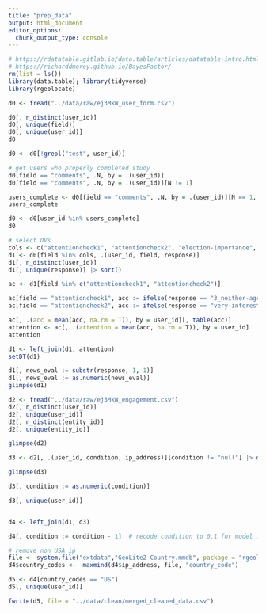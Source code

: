 ```yaml
---
title: "prep_data"
output: html_document
editor_options: 
  chunk_output_type: console
---
```


```r
# https://rdatatable.gitlab.io/data.table/articles/datatable-intro.html
# https://richarddmorey.github.io/BayesFactor/
rm(list = ls())
library(data.table); library(tidyverse)
library(rgeolocate)
```

```r
d0 <- fread("../data/raw/ej3MkW_user_form.csv")
```

```r
d0[, n_distinct(user_id)]
d0[, unique(field)]
d0[, unique(user_id)]
d0
```

```r
d0 <- d0[!grepl("test", user_id)]
```

```r
# get users who properly completed study
d0[field == "comments", .N, by = .(user_id)]
d0[field == "comments", .N, by = .(user_id)][N != 1]

users_complete <- d0[field == "comments", .N, by = .(user_id)][N == 1, user_id]
users_complete

d0 <- d0[user_id %in% users_complete]
d0
```


```r
# select DVs
cols <- c("attentioncheck1", "attentioncheck2", "election-importance", "election-newsworthiness", "johnny-importance", "johnny-newsworthiness", "willsmith-importance", "willsmith-newsworthiness")
d1 <- d0[field %in% cols, .(user_id, field, response)]
d1[, n_distinct(user_id)]
d1[, unique(response)] |> sort()
```

```r
ac <- d1[field %in% c("attentioncheck1", "attentioncheck2")]

ac[field == "attentioncheck1", acc := ifelse(response == "3_neither-agree-nor-disagree", 1, 0)]
ac[field == "attentioncheck2", acc := ifelse(response == "very-interested;extremely-interested", 1, 0)]

ac[, .(acc = mean(acc, na.rm = T)), by = user_id][, table(acc)]
attention <- ac[, .(attention = mean(acc, na.rm = T)), by = user_id]
attention

d1 <- left_join(d1, attention)
setDT(d1)
```


```r
d1[, news_eval := substr(response, 1, 1)]
d1[, news_eval := as.numeric(news_eval)]
glimpse(d1)
```

```r
d2 <- fread("../data/raw/ej3MkW_engagement.csv")
d2[, n_distinct(user_id)]
d2[, unique(user_id)]
d2[, n_distinct(entity_id)]
d2[, unique(entity_id)]

glimpse(d2)

d3 <- d2[, .(user_id, condition, ip_address)][condition != "null"] |> distinct()

glimpse(d3)

d3[, condition := as.numeric(condition)]

d3[, unique(user_id)]


d4 <- left_join(d1, d3)

d4[, condition := condition - 1]  # recode condition to 0,1 for model fitting

# remove non USA ip
file <- system.file("extdata","GeoLite2-Country.mmdb", package = "rgeolocate")
d4$country_codes <-  maxmind(d4$ip_address, file, "country_code")

d5 <- d4[country_codes == "US"]
d5[, unique(user_id)]

fwrite(d5, file = "../data/clean/merged_cleaned_data.csv")



```


